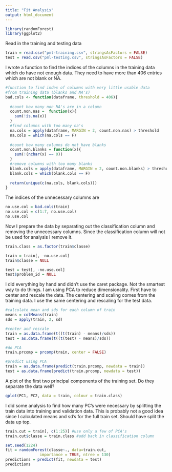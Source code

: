 ```yaml
---
title: "Fit Analysis"
output: html_document
---
```

```r
library(randomForest)
library(ggplot2)
```
Read in the training and testing data
```r
train = read.csv("pml-training.csv", stringsAsFactors = FALSE)
test = read.csv("pml-testing.csv", stringsAsFactors = FALSE)
```
I wrote a function to find the indices of the columns in the training data which do have not
enough data. They need to have more than 406 entries which are not blank or NA.
```r
#function to find index of columns with very little usable data
#from training data (blanks and NA's)
bad.cols <- function(dataframe, threshold = 406){
  
  #count how many non NA's are in a column
  count.non.nas =  function(x){
    sum(!is.na(x)) 
  }
  #find columns with too many na's
  na.cols = apply(dataframe, MARGIN = 2, count.non.nas) > threshold
  na.cols = which(na.cols == F)
  
  #count how many columns do not have blanks
  count.non.blanks = function(x){
    sum(!(nchar(x) == 0))
  }
  #remove columns with too many blanks
  blank.cols = apply(dataframe, MARGIN = 2, count.non.blanks) > threshold
  blank.cols = which(blank.cols == F)
  
  return(unique(c(na.cols, blank.cols)))
}
```
The indices of the unnecessary columns are 
```r
no.use.col = bad.cols(train)
no.use.col = c(1:7, no.use.col)
no.use.col
```
Now I prepare the data by separating out the classification column and removing the unnecessary columns. Since the classification column will not be used for analysis I remove it.
```r
train.class = as.factor(train$classe)

train = train[, -no.use.col]
train$classe = NULL

test = test[, -no.use.col]
test$problem_id = NULL
```
I did everything by hand and didn't use the caret package. Not the smartest way to do things. I am
using PCA to reduce dimensionality. First have to center and rescale the data. The centering and scaling comes from the training data. I use the same centering and rescaling for the test data.
```r
#calculate mean and sds for each column of train
means = colMeans(train)
sds = apply(train, 2, sd)

#center and rescale
train = as.data.frame(t((t(train) - means)/sds))
test = as.data.frame(t((t(test) - means)/sds))

#do PCA
train.prcomp = prcomp(train, center = FALSE)

#predict using PCA
train = as.data.frame(predict(train.prcomp, newdata = train))
test = as.data.frame(predict(train.prcomp, newdata = test))
```
A plot of the first two principal components of the training set. Do they separate 
the data well?
```r
qplot(PC1, PC2, data = train, colour = train.class)
```

I did some analysis to find how many PC's were necessary by splitting the train data into training and validation data. This is probably not a good idea since I calculated means and sd's for the full train set. Should have split the data up top. 
```r
train.cut = train[, c(1:25)] #use only a few of PCA's
train.cut$classe = train.class #add back in classification column

set.seed(1224)
fit = randomForest(classe~., data=train.cut,
               importance = TRUE, ntree = 130)
predictions = predict(fit, newdata = test)
predictions
```


